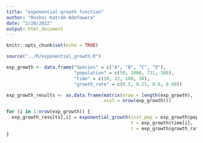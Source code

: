 ```yaml
---
title: "exponential growth function"
author: "Roshni Katrak-Adefowora"
date: "2/28/2022"
output: html_document
---
```


```r
knitr::opts_chunk$set(echo = TRUE)

source("../R/exponential_growth.R")
```

```r
exp_growth <- data.frame("Species" = c("A", "B", "C", "D"),
                         "population" = c(50, 1000, 731, 300),
                         "time" = c(10, 22, 100, 30),
                         "growth_rate" = c(0.5, 0.25, 0.8, 0.99))

exp_growth_results <- as.data.frame(matrix(nrow = length(exp_growth),
                                    ncol = nrow(exp_growth)))

for (i in 1:nrow(exp_growth)) {
  exp_growth_results[,i] = exponential_growth(init_pop = exp_growth$population[i],
                                              t = exp_growth$time[i],
                                              r = exp_growth$growth_rate[i])
}

```

